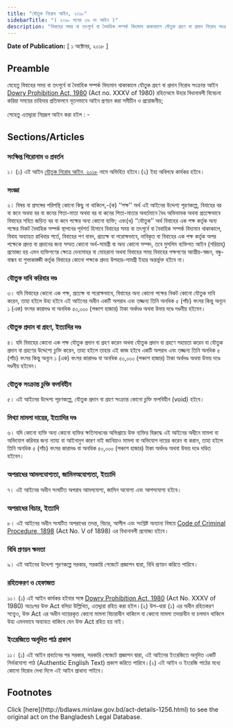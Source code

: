 ```yaml
---
title: "যৌতুক নিরোধ আইন, ২০১৮"
sidebarTitle: "( ২০১৮ সনের ৩৯ নং আইন )"
description: "বিবাহের সময় বা তৎপূর্বে বা বৈবাহিক সম্পর্ক বিদ্যমান থাকাকালে যৌতুক গ্রহণ বা প্রদান নিরোধ সংক্রান্ত আইন Dowry Prohibition Act, 1980 রহিতক্রমে উহার বিধানাবলী বিবেচনা করিয়া সময়ের চাহিদার প্রতিফলনে নূতনভাবে আইন প্রণয়নকল্পে প্রণীত আইন"
---
```


**Date of Publication:** [ ১ অক্টোবর, ২০১৮ ]

## Preamble

যেহেতু বিবাহের সময় বা তৎপূর্বে বা বৈবাহিক সম্পর্ক বিদ্যমান থাকাকালে যৌতুক গ্রহণ বা প্রদান নিরোধ সংক্রান্ত আইন [Dowry Prohibition Act, 1980](/laws/volume-22/act-607 "Dowry Prohibition Act, 1980") (Act no. XXXV of 1980) রহিতঅমে উহার বিধানাবলী বিবেচনা করিয়া সময়ের চাহিদার প্রতিফলনে নূতনভাবে আইন প্রণয়ন করা সমীচীন ও প্রয়োজনীয়;

সেহেতু এতদ্দ্বারা নিম্নরূপ আইন করা হইল : -

## Sections/Articles

### সংক্ষিপ্ত শিরোনাম ও প্রবর্তন

১। (১) এই আইন [যৌতুক নিরোধ আইন, ২০১৮](/laws/volume-48/act-1256 "যৌতুক নিরোধ আইন, ২০১৮") নামে অভিহিত হইবে।(২) ইহা অবিলম্বে কার্যকর হইবে।

### সংজ্ঞা

২। বিষয় বা প্রসঙ্গের পরিপন্থি কোনো কিছু না থাকিলে,-(ক) ‘‘পক্ষ’’ অর্থ এই আইনের উদ্দেশ্য পূরণকল্পে, বিবাহের বর বা কনে অথবা বর বা কনের পিতা-মাতা অথবা বর বা কনের পিতা-মাতার অবর্তমানে বৈধ অভিভাবক অথবা প্রত্যক্ষভাবে বিবাহের সহিত জড়িত বর বা কনে পক্ষের অন্য কোনো ব্যক্তি; এবং(খ) ‘‘যৌতুক’’ অর্থ বিবাহের এক পক্ষ কর্তৃক অন্য পক্ষের নিকট বৈবাহিক সম্পর্ক স্থাপনের পূর্বশর্ত হিসাবে বিবাহের সময় বা তৎপূর্বে বা বৈবাহিক সম্পর্ক বিদ্যমান থাকাকালে, বিবাহ অব্যাহত রাখিবার শর্তে, বিবাহের পণ বাবদ, প্রত্যক্ষ বা পরোক্ষভাবে, দাবিকৃত বা বিবাহের এক পক্ষ কর্তৃক অপর পক্ষেকে প্রদত্ত বা প্রদানের জন্য সম্মত কোনো অর্থ-সামগ্রী বা অন্য কোনো সম্পদ, তবে মুসলিম ব্যক্তিগত আইন (শরিয়াহ্) প্রযোজ্য হয় এমন ব্যক্তিগণের ক্ষেত্রে দেনমোহর বা মোহরানা অথবা বিবাহের সময় বিবাহের পক্ষগণের আত্মীয়-স্বজন, বন্ধু-বান্ধব বা শুভাকাঙ্ক্ষী কর্তৃক বিবাহের কোনো পক্ষকে প্রদত্ত উপহার-সামগ্রী ইহার অন্তর্ভুক্ত হইবে না।

### যৌতুক দাবি করিবার দণ্ড

৩। যদি বিবাহের কোনো এক পক্ষ, প্রত্যক্ষ বা পরোক্ষভাবে, বিবাহের অন্য কোনো পক্ষের নিকট কোনো যৌতুক দাবি করেন, তাহা হইলে উহা হইবে এই আইনের অধীন একটি অপরাধ এবং তজ্জন্য তিনি অনধিক ৫ (পাঁচ) বৎসর কিন্তু অন্যূন ১ (এক) বৎসর কারাদণ্ড বা অনধিক ৫০,০০০ (পঞ্চাশ হাজার) টাকা অর্থদণ্ড অথবা উভয় দণ্ডে দণ্ডনীয় হইবেন।

### যৌতুক প্রদান বা গ্রহণ, ইত্যাদির দণ্ড

৪। যদি বিবাহের কোনো এক পক্ষ যৌতুক প্রদান বা গ্রহণ করেন অথবা যৌতুক প্রদান বা গ্রহণে সহায়তা করেন বা যৌতুক প্রদান বা গ্রহণের উদ্দেশ্যে চুক্তি করেন, তাহা হইলে তাহার এই কাজ হইবে একটি অপরাধ এবং তজ্জন্য তিনি অনধিক ৫ (পাঁচ) বৎসর কিন্তু অন্যূন ১ (এক) বৎসর কারাদণ্ড বা অনধিক ৫০,০০০ (পঞ্চাশ হাজার) টাকা অর্থদণ্ড অথবা উভয় দণ্ডে দণ্ডনীয় হইবেন।

### যৌতুক সংক্রান্ত চুক্তি ফলবিহীন

৫। এই আইনের উদ্দেশ্য পূরণকল্পে, যৌতুক প্রদান বা গ্রহণ সংক্রান্ত কোনো চুক্তি ফলবিহীন (void) হইবে।

### মিথ্যা মামলা দায়ের, ইত্যাদির দণ্ড

৬। যদি কোনো ব্যক্তি অন্য কোনো ব্যক্তির ক্ষতিসাধনের অভিপ্রায়ে উক্ত ব্যক্তির বিরুদ্ধে এই আইনের অধীনে মামলা বা অভিযোগ করিবার জন্য ন্যায্য বা আইনানুগ কারণ নাই জানিয়াও মামলা বা অভিযোগ দায়ের করেন বা করান, তাহা হইলে তিনি অনধিক ৫ (পাঁচ) বৎসর কারাদণ্ড বা অনধিক ৫০,০০০ (পঞ্চাশ হাজার) টাকা অর্থদণ্ড অথবা উভয় দণ্ডে দণ্ডিত হইবেন।

### অপরাধের আমলযোগ্যতা, জামিনঅযোগ্যতা, ইত্যাদি

৭। এই আইনের অধীন সংঘটিত অপরাধ আমলযোগ্য, জামিন অযোগ্য এবং আপসযোগ্য হইবে।

### অপরাধের বিচার, ইত্যাদি

৮। এই আইনের অধীন সংঘটিত অপরাধের তদন্ত, বিচার, আপীল এবং সংশ্লিষ্ট অন্যান্য বিষয়ে [Code of Criminal Procedure, 1898](/laws/volume-4/act-75 "Code of Criminal Procedure, 1898") (Act No. V of 1898) এর বিধানাবলী প্রযোজ্য হইবে।

### বিধি প্রণয়ন ক্ষমতা

৯। এই আইনের উদ্দেশ্য পূরণকল্পে সরকার, সরকারি গেজেটে প্রজ্ঞাপন দ্বারা, বিধি প্রণয়ন করিতে পারিবে।

### রহিতকরণ ও হেফাজত

১০। (১) এই আইন কার্যকর হইবার সঙ্গে [Dowry Prohibition Act, 1980](/laws/volume-22/act-607 "Dowry Prohibition Act, 1980") (Act No. XXXV of 1980) অতঃপর উক্ত Act বলিয়া উল্লিখিত, এতদ্দ্বারা রহিত করা হইল।(২) উপ-ধারা (১) এর অধীন রহিতকরণ সত্ত্বেও, উক্ত Act এর অধীন দায়েরকৃত কোনো মামলা বিচারাধীন থাকিলে বা কোনো মামলা তদন্তাধীন বা চলমান থাকিলে উহা এমনভাবে অব্যাহত থাকিবে যেন উক্ত Act রহিত হয় নাই।

### ইংরেজিতে অনূদিত পাঠ প্রকাশ

১১। (১) এই আইন প্রবর্তনের পর সরকার, সরকারি গেজেটে প্রজ্ঞাপন দ্বারা, এই আইনের ইংরেজিতে অনূদিত একটি নির্ভরযোগ্য পাঠ (Authentic English Text) প্রকাশ করিতে পারিবে।(২) এই আইন ও ইংরেজি পাঠের মধ্যে কোনো বিরোধ দেখা দিলে এই আইন প্রাধান্য পাইবে।

## Footnotes

<Note>
  Click [here](http://bdlaws.minlaw.gov.bd/act-details-1256.html) to see the original act on the Bangladesh Legal Database.
</Note>

